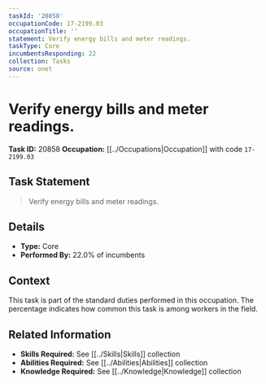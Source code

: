 ```yaml
---
taskId: '20858'
occupationCode: 17-2199.03
occupationTitle: ''
statement: Verify energy bills and meter readings.
taskType: Core
incumbentsResponding: 22
collection: Tasks
source: onet
---
```

# Verify energy bills and meter readings.

**Task ID:** 20858
**Occupation:** [[../Occupations|Occupation]] with code `17-2199.03`

## Task Statement

> Verify energy bills and meter readings.

## Details

- **Type:** Core
- **Performed By:** 22.0% of incumbents

## Context

This task is part of the standard duties performed in this occupation. The percentage indicates how common this task is among workers in the field.

## Related Information

- **Skills Required:** See [[../Skills|Skills]] collection
- **Abilities Required:** See [[../Abilities|Abilities]] collection
- **Knowledge Required:** See [[../Knowledge|Knowledge]] collection
